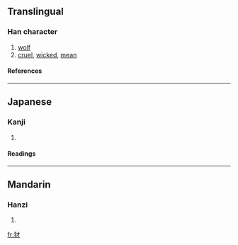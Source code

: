 {{see|豺}}

==Translingual==
===Han character===
{{Han char|rn=94|rad=犬|as=03|sn=6|four=|canj=大竹木竹 (KHDH)}}
# [[wolf]]
# [[cruel]], [[wicked]], [[mean]]
====References====
{{Han ref|kx=0706.140|dkj=20248|dj=1119.060|hdz=21333.010|uh=72B2|ud=29362}}

----
==Japanese==
===Kanji===
{{ja-kanji|grade=|rs=犬03}}
# {{defn|Japanese}} 
====Readings====
{{ja-readings|on=[[さい]] (sai)|kun=[[やまいぬ]] (yamainu)}}

----
==Mandarin==
===Hanzi===
{{cmn-hanzi|pin=[[cái]] (cai2)|wg=ts'ai<sup>2</sup>}}
# {{defn|Mandarin}}

[[fr:犲]]